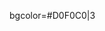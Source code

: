 bgcolor=#D0F0C0|3<!--
--><noinclude>
{{template doc}}
<!-- Add categories and interwikis to the /doc subpage, not here! -->
</noinclude>